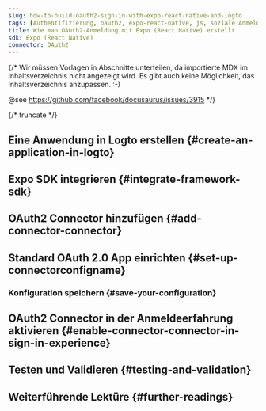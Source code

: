 ```yaml
---
slug: how-to-build-oauth2-sign-in-with-expo-react-native-and-logto
tags: [Authentifizierung, oauth2, expo-react-native, js, soziale Anmeldung, Anmeldung, Login]
title: Wie man OAuth2-Anmeldung mit Expo (React Native) erstellt
sdk: Expo (React Native)
connector: OAuth2
---
```


{/*
  Wir müssen Vorlagen in Abschnitte unterteilen, da importierte MDX im Inhaltsverzeichnis nicht angezeigt wird.
  Es gibt auch keine Möglichkeit, das Inhaltsverzeichnis anzupassen. :-)

  @see https://github.com/facebook/docusaurus/issues/3915
*/}




{/* truncate */}

<Intro connector={connector} sdk="Expo (React Native)" link="https://expo.dev" />

## Eine Anwendung in Logto erstellen \{#create-an-application-in-logto}

<CreateApplication type="Native app" framework="Expo" />

## Expo SDK integrieren \{#integrate-framework-sdk}

<IntegrateSdk />

## OAuth2 Connector hinzufügen \{#add-connector-connector}

<AddSocialConnector connector={connector} framework="Expo" />

## Standard OAuth 2.0 App einrichten \{#set-up-connectorconfigname}

<ConnectorGuide />

### Konfiguration speichern \{#save-your-configuration}

<SaveYourConfiguration connector={connector} />

## OAuth2 Connector in der Anmeldeerfahrung aktivieren \{#enable-connector-connector-in-sign-in-experience}

<EnableSocialConnector connector={connector} />

## Testen und Validieren \{#testing-and-validation}

<TestingAndValidation connector={connector} sdk="Expo (React Native)" />

## Weiterführende Lektüre \{#further-readings}

<FurtherReadings />